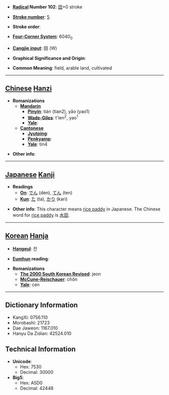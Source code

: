 * '''[[Wiktionary:Chinese radical index| Radical]] Number 102''': [[Wiktionary:Chinese radical index 田|田]]+0 stroke

* '''[[Wiktionary:Chinese total strokes index|Stroke number]]''': [[Wiktionary:Chinese total strokes index 5|5]]

* '''Stroke order''': 

* '''[[Wiktionary:Chinese four corner index|Four-Corner System]]''': 6040<sub>0</sub>

* '''[[Wiktionary:Chinese Cangjie index|Cangjie input]]''': 田 (W)

* '''Graphical Significance and Origin''': 

* '''Common Meaning''': field, arable land, cultivated

----

== [[Chinese]] [[Hanzi]] ==

* '''Romanizations'''
** '''[[Mandarin]]'''
*** '''[[Pinyin]]''': tián (tian2), yāo (yao1)
*** '''[[Wade-Giles]]''': t'ien<sup>2</sup>, yao<sup>1</sup>
*** '''[[Yale]]''': 
** '''[[Cantonese]]'''
*** '''[[Jyutping]]''':
*** '''[[Penkyamp]]''': 
*** '''[[Yale]]''': tin4

* '''Other info''': 

----

== [[Japanese]] [[Kanji]] ==

* '''Readings'''
** '''[[On]]''': [[でん]] (den), [[てん]] (ten)
** '''[[Kun]]''': [[た]] (ta), [[かり]] (kari)

* '''Other info''':  This character means [[rice paddy]] in Japanese. The Chinese word for [[rice paddy]] is [[ 水田]].

----

== [[Korean]] [[Hanja]] ==

* '''[[Hangeul]]''': 전

* '''[[Eumhun]] reading''': 

* '''Romanizations'''
** '''[[The 2000 South Korean Revised Romanization|The 2000 South Korean Revised]]''': jeon
** '''[[McCune-Reischauer]]''': chŏn
** '''[[Yale]]''': cen

----

== Dictionary Information ==

* KangXi: 0756.110
* Morobashi: 21723
* Dae Jaweon: 1167.010
* Hanyu Da Zidian: 42524.010

== Technical Information ==

* '''Unicode''':
** Hex: 7530
** Decimal: 30000
* '''Big5''':
** Hex: A5D0
** Decimal: 42448